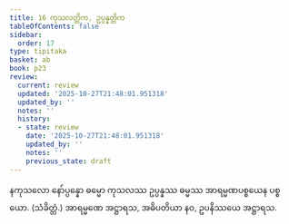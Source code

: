 ```yaml
---
title: 16 ကုသလတ္တိက, ဥပ္ပန္နတ္တိက
tableOfContents: false
sidebar:
  order: 17
type: tipitaka
basket: ab
book: p23
review:
  current: review
  updated: '2025-10-27T21:48:01.951318'
  updated_by: ''
  notes: ''
  history:
  - state: review
    date: '2025-10-27T21:48:01.951318'
    updated_by: ''
    notes: ''
    previous_state: draft
---
```



<ReviewStatus review={frontmatter.review} showDetails={true} />

<HypothesisAnnotation frontmatter={frontmatter} />

<DynamicBreadcrumb />

<Division number="20" book="p23" e="ch" v="40" p="409">

<Paragraph number="69" book="p23">
နကုသလော နော်ပ္ပန္နော ဓမ္မော ကုသလဿ ဥပ္ပန္နဿ ဓမ္မဿ အာရမ္မဏပစ္စယေန ပစ္စယော. (သံခိတ္တံ.)
</Paragraph>

<Paragraph number="70" book="p23">
အာရမ္မဏေ အဋ္ဌာရသ, အဓိပတိယာ နဝ, ဥပနိဿယေ အဋ္ဌာရသ.
</Paragraph>
</Division>